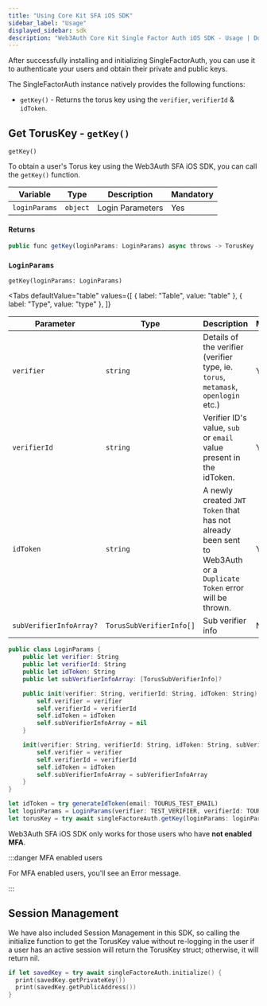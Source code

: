 ```yaml
---
title: "Using Core Kit SFA iOS SDK"
sidebar_label: "Usage"
displayed_sidebar: sdk
description: "Web3Auth Core Kit Single Factor Auth iOS SDK - Usage | Documentation - Web3Auth"
---
```



After successfully installing and initializing SingleFactorAuth, you can use it to authenticate your users and obtain their private and public keys.

The SingleFactorAuth instance natively provides the following functions:

- `getKey()` - Returns the torus key using the `verifier`, `verifierId` & `idToken`.

## Get TorusKey - `getKey()`

`getKey()`

To obtain a user's Torus key using the Web3Auth SFA iOS SDK, you can call the `getKey()` function.

| Variable      | Type     | Description      | Mandatory |
| ------------- | -------- | ---------------- | --------- |
| `loginParams` | `object` | Login Parameters | Yes       |

#### Returns

```js
public func getKey(loginParams: LoginParams) async throws -> TorusKey
```

### `LoginParams`

`getKey(loginParams: LoginParams)`

<Tabs
  defaultValue="table"
  values={[
    { label: "Table", value: "table" },
    { label: "Type", value: "type" },
  ]}
>

<TabItem value="table">

| Parameter               | Type                     | Description                                                                                                         | Mandatory |
| ----------------------- | ------------------------ | ------------------------------------------------------------------------------------------------------------------- | --------- |
| `verifier`              | `string`                 | Details of the verifier (verifier type, ie. `torus`, `metamask`, `openlogin` etc.)                                  | Yes       |
| `verifierId`            | `string`                 | Verifier ID's value, `sub` or `email` value present in the idToken.                                                 | Yes       |
| `idToken`               | `string`                 | A newly created `JWT Token` that has not already been sent to Web3Auth or a `Duplicate Token` error will be thrown. | Yes       |
| `subVerifierInfoArray?` | `TorusSubVerifierInfo[]` | Sub verifier info                                                                                                   | No        |

</TabItem>

<TabItem value="type">

```swift
public class LoginParams {
    public let verifier: String
    public let verifierId: String
    public let idToken: String
    public let subVerifierInfoArray: [TorusSubVerifierInfo]?

    public init(verifier: String, verifierId: String, idToken: String) {
        self.verifier = verifier
        self.verifierId = verifierId
        self.idToken = idToken
        self.subVerifierInfoArray = nil
    }

    init(verifier: String, verifierId: String, idToken: String, subVerifierInfoArray: [TorusSubVerifierInfo]) {
        self.verifier = verifier
        self.verifierId = verifierId
        self.idToken = idToken
        self.subVerifierInfoArray = subVerifierInfoArray
    }
}

```

</TabItem>

</Tabs>

```js title="Example"
let idToken = try generateIdToken(email: TOURUS_TEST_EMAIL)
let loginParams = LoginParams(verifier: TEST_VERIFIER, verifierId: TOURUS_TEST_EMAIL, idToken: idToken)
let torusKey = try await singleFactoreAuth.getKey(loginParams: loginParams)
```

Web3Auth SFA iOS SDK only works for those users who have **not enabled MFA**.

:::danger MFA enabled users

For MFA enabled users, you'll see an Error message.

:::

## Session Management

We have also included Session Management in this SDK, so calling the initialize function to get the TorusKey value without re-logging in the user if a
user has an active session will return the TorusKey struct; otherwise, it will return nil.

```swift
if let savedKey = try await singleFactoreAuth.initialize() {
  print(savedKey.getPrivateKey())
  print(savedKey.getPublicAddress())
}
```
